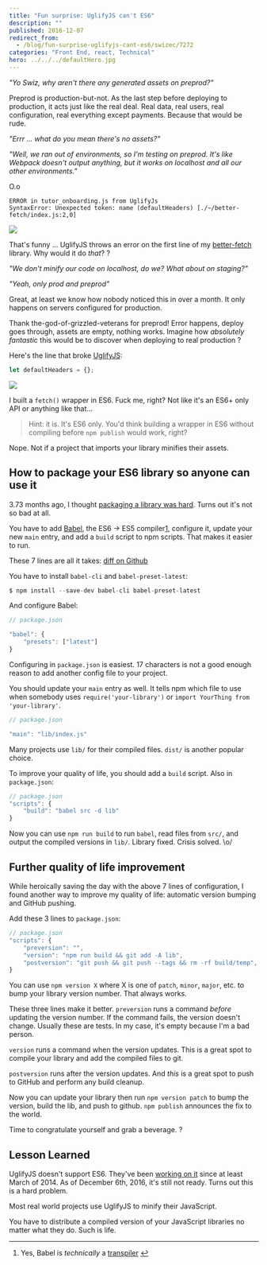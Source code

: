 ```yaml
---
title: "Fun surprise: UglifyJS can't ES6"
description: ""
published: 2016-12-07
redirect_from:
  - /blog/fun-surprise-uglifyjs-cant-es6/swizec/7272
categories: "Front End, react, Technical"
hero: ../../../defaultHero.jpg
---
```


_"Yo Swiz, why aren't there any generated assets on preprod?"_

Preprod is production-but-not. As the last step before deploying to production, it acts just like the real deal. Real data, real users, real configuration, real everything except payments. Because that would be rude.

_"Errr ... what do you mean there's no assets?"_

_"Well, we ran out of environments, so I'm testing on preprod. It's like Webpack doesn't output anything, but it works on localhost and all our other environments."_

O.o

    ERROR in tutor_onboarding.js from UglifyJs
    SyntaxError: Unexpected token: name (defaultHeaders) [./~/better-fetch/index.js:2,0]

![](https://swizec.com/blog/wp-content/uploads/2016/12/Screen-Shot-2016-12-07-at-00.15.52.png)

That's funny ... UglifyJS throws an error on the first line of my [better-fetch](https://swizec.com/blog/a-tiny-es6-fetch-wrapper/swizec/7177) library. Why would it do _that_? ?

_"We don't minify our code on localhost, do we? What about on staging?"_

_"Yeah, only prod and preprod"_

Great, at least we know how nobody noticed this in over a month. It only happens on servers configured for production.

Thank the-god-of-grizzled-veterans for preprod! Error happens, deploy goes through, assets are empty, nothing works. Imagine how _absolutely fantastic_ this would be to discover when deploying to real production ?

Here's the line that broke [UglifyJS](https://github.com/mishoo/UglifyJS2):

```javascript
let defaultHeaders = {};
```

![](https://swizec.com/blog/wp-content/uploads/2016/12/i-built-a-sfaehy.jpg)

I built a `fetch()` wrapper in ES6. Fuck me, right? Not like it's an ES6+ only API or anything like that…

> Hint: it is. It's ES6 only. You'd think building a wrapper in ES6 without compiling before `npm publish` would work, right?

Nope. Not if a project that imports your library minifies their assets.

## How to package your ES6 library so anyone can use it

3.73 months ago, I thought [packaging a library was hard](https://swizec.com/blog/livecoding-19-its-hard-to-package-a-library/swizec/6927). Turns out it's not so bad at all.

You have to add [Babel](https://babeljs.io/), the ES6 -> ES5 compiler[1](#fn1), configure it, update your new `main` entry, and add a `build` script to npm scripts. That makes it easier to run.

These 7 lines are all it takes: [diff on Github](https://github.com/Swizec/better-fetch/commit/9c7c6e2afc660ea9a35bc73a14d15aedc7f47b04)

You have to install `babel-cli` and `babel-preset-latest`:

```javascript
$ npm install --save-dev babel-cli babel-preset-latest
```

And configure Babel:

```javascript
// package.json

"babel": {
    "presets": ["latest"]
}
```

Configuring in `package.json` is easiest. 17 characters is not a good enough reason to add another config file to your project.

You should update your `main` entry as well. It tells npm which file to use when somebody uses `require('your-library')` or `import YourThing from 'your-library'`.

```javascript
// package.json

"main": "lib/index.js"
```

Many projects use `lib/` for their compiled files. `dist/` is another popular choice.

To improve your quality of life, you should add a `build` script. Also in `package.json`:

```javascript
// package.json
"scripts": {
    "build": "babel src -d lib"
}
```

Now you can use `npm run build` to run `babel`, read files from `src/`, and output the compiled versions in `lib/`. Library fixed. Crisis solved. \\o/

## Further quality of life improvement

While heroically saving the day with the above 7 lines of configuration, I found another way to improve my quality of life: automatic version bumping and GitHub pushing.

Add these 3 lines to `package.json`:

```javascript
// package.json
"scripts": {
    "preversion": "",
    "version": "npm run build && git add -A lib",
    "postversion": "git push && git push --tags && rm -rf build/temp",
}
```

You can use `npm version X` where X is one of `patch`, `minor`, `major`, etc. to bump your library version number. That always works.

These three lines make it better. `preversion` runs a command _before_ updating the version number. If the command fails, the version doesn't change. Usually these are tests. In my case, it's empty because I'm a bad person.

`version` runs a command when the version updates. This is a great spot to compile your library and add the compiled files to git.

`postversion` runs after the version updates. And _this_ is a great spot to push to GitHub and perform any build cleanup.

Now you can update your library then run `npm version patch` to bump the version, build the lib, and push to github. `npm publish` announces the fix to the world.

Time to congratulate yourself and grab a beverage. ?

## Lesson Learned

UglifyJS doesn't support ES6. They've been [working on it](https://github.com/mishoo/UglifyJS2/issues/448) since at least March of 2014. As of December 6th, 2016, it's still not ready. Turns out this is a hard problem.

Most real world projects use UglifyJS to minify their JavaScript.

You have to distribute a compiled version of your JavaScript libraries no matter what they do. Such is life.

---

1.  Yes, Babel is _technically_ a [transpiler](https://en.wikipedia.org/wiki/Source-to-source_compiler) [↩](#ffn1)
